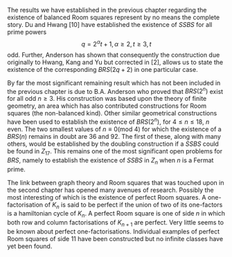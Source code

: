 The results we have established in the previous chapter regarding the
existence of balanced Room squares represent by no means the complete
story. Du and Hwang [10] have established the existence of $SSBS$ for
all prime powers $$q = 2^{\alpha}t+1, \alpha \geq 2, t \geq 3, t$$ odd.
Further, Anderson has shown that consequently the construction due
originally to Hwang, Kang and Yu but corrected in [2], allows us to
state the existence of the corresponding $BRS(2q+2)$ in one particular
case.

By far the most significant remaining result which has not been included
in the previous chapter is due to B.A. Anderson who proved that
$BRS(2^n)$ exist for all odd $n \geq 3$. His construction was based upon
the theory of finite geometry, an area which has also contributed
constructions for Room squares (the non-balanced kind). Other similar
geometrical constructions have been used to establish the existence of
$BRS(2^n)$, for $4 \leq n \leq 18$, $n$ even. The two smallest values of
$n \equiv 0($mod 4) for which the existence of a $BRS(n)$ remains in
doubt are 36 and 92. The first of these, along with many others, would
be established by the doubling construction if a $SSBS$ could be found
in $Z_{17}$. This remains one of the most significant open problems for
$BRS$, namely to establish the existence of $SSBS$ in $Z_n$ when $n$ is
a Fermat prime.

The link between graph theory and Room squares that was touched upon in
the second chapter has opened many avenues of research. Possibly the
most interesting of which is the existence of perfect Room squares. A
one-factorisation of $K_n$ is said to be perfect if the union of two of
its one-factors is a hamiltonian cycle of $K_n$. A perfect Room square
is one of side $n$ in which both row and column factorisations of
$K_{n+1}$ are perfect. Very little seems to be known about perfect
one-factorisations. Individual examples of perfect Room squares of side
11 have been constructed but no infinite classes have yet been found.

[^2]: This is cycle notation, and stands for the permutation
    $4 \rightarrow 5, 5 \rightarrow 4$.

[^3]: In over ten-million attempts, they claim

[^4]: Both Howell and Whitfield had previously found starters and
    adders, but the precise method used here due to Stanton & Mullin

[^5]: The starter in then first Lemma has pairs whose elements always
    sum to $2n-1$, while the second Lemma, because $a^{n-1}=-1$, has
    pairs which can be written in the form $(a^x,-a^x)$.

[^6]: In 1880 F.Landry showed
    $F_6=2^{64}+1=274177 \times 67280421310721$. In 1975 Brillhart and
    Morrison showed
    $F_7=2^{128}+1=59649589127497217 \times 5704689200685129054721$. In
    1981, Brent and Pollard found that\
    $2^{256}+1=1238926361552897 \times
    93461639715357977769163558199606896584051237541638188580280321$

[^7]: Wallis presented a Room square of side 257 a conference in 1973,
    completing his proof (different from the one presented here) of the
    existence of Room squares.

[^8]: This is a theorem, not proven here

[^9]: We could have used the same permutation in each case, but the
    general theorem (as will be introduced) insists they are different,
    as higher order multiplications require different permutations.
    Quintuplication, for example, needs at least two.

[^10]: This definition is extracted in its entirety from [8]

[^11]: Where the blocks are derived in the same way as for a BRS

[^12]: The $t=1$ case was proven by Stanton and Sprott (1964) and Parker
    (1963) prior to Schellenberg.

[^13]: because $q \equiv 3$(mod 4)

[^14]: $A(X) \cap A(Y) \neq \varnothing$ implies, as $(1+x) \neq 0$,
    that $-x^{2i} = -x^{2i-1}$ for some $i$, i.e. $1=x^{-1}$,
    $\therefore A(X) \cap A(Y) = \varnothing$
